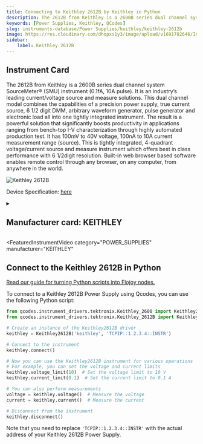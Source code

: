 ```yaml
---
title: Connecting to Keithley 2612B by Keithley in Python
description: The 2612B from Keithley is a 2600B series dual channel system SourceMeter® (SMU) instrument (0.1fA, 10A pulse). It is an industry’s leading current/voltage source and measure solutions. This dual channel model combines the capabilities of a precision power supply, true current source, 6 1/2 digit DMM, arbitrary waveform generator, pulse generator and electronic load all into one tightly integrated instrument. The result is a powerful solution that significantly boosts productivity in applications ranging from bench-top I-V characterization through highly automated production test. It has 100mV to 40V voltage, 100nA to 10A current measurement range (source). This is tightly integrated, 4-quadrant voltage/current source and measure instrument which offers best in class performance with 6 1/2digit resolution. Built-in web browser based software enables remote control through any browser, on any computer, from anywhere in the world.
keywords: [Power Supplies, Keithley, QCodes] 
slug: instruments-database/Power Supplies/keithley/keithley-2612b 
image: https://res.cloudinary.com/dhopxs1y3/image/upload/v1691782646/Instruments/Power%20Supplies/Keithley-2612B/Keithley-2612B.webp
sidebar:
    label: Keithley 2612B 
---
```



## Instrument Card

The 2612B from Keithley is a 2600B series dual channel system SourceMeter® (SMU) instrument (0.1fA, 10A pulse). It is an industry’s leading current/voltage source and measure solutions. This dual channel model combines the capabilities of a precision power supply, true current source, 6 1/2 digit DMM, arbitrary waveform generator, pulse generator and electronic load all into one tightly integrated instrument. The result is a powerful solution that significantly boosts productivity in applications ranging from bench-top I-V characterization through highly automated production test. It has 100mV to 40V voltage, 100nA to 10A current measurement range (source). This is tightly integrated, 4-quadrant voltage/current source and measure instrument which offers best in class performance with 6 1/2digit resolution. Built-in web browser based software enables remote control through any browser, on any computer, from anywhere in the world.

![Keithley 2612B](https://res.cloudinary.com/dhopxs1y3/image/upload/v1691782646/Instruments/Power%20Supplies/Keithley-2612B/Keithley-2612B.webp)

Device Specification: [here](https://www.testequipmenthq.com/datasheets/KEITHLEY-2612B-Datasheet.pdf)

<details style={{ marginTop: "15px"}}>
<summary><h2 style={{display:'inline'}}>Manufacturer card: KEITHLEY</h2></summary>

![KEITHLEY](https://res.cloudinary.com/dhopxs1y3/image/upload/v1692806202/Instruments/Vendor%20Logos/Keithley.png)

Keithley Instruments is a measurement and instrument company headquartered in Solon, Ohio, that develops, manufactures, markets, and sells data acquisition products, as well as complete systems for high-volume production and assembly testing.

- Headquarters: Cleveland, Ohio, United States
- Yearly Revenue (millions, USD): 110.6
- Vendor Website: [here](https://www.tek.com/en)

</details>


<FeaturedInstrumentVideo
  category="POWER_SUPPLIES"
  manufacturer="KEITHLEY"
></FeaturedInstrumentVideo>

## Connect to the Keithley 2612B in Python

[Read our guide for turning Python scripts into Flojoy nodes.](https://docs.flojoy.ai/contribution/blocks/custom-flojoy-block/)



<Tabs>
<TabItem value="Flojoy" label="Flojoy" className="flojoy-instrument-tabs">

<NodeCardCollection category="POWER_SUPPLIES" manufacturer="Keithley"></NodeCardCollection>

</TabItem>
<TabItem value="QCodes" label="QCodes">

To connect to a Keithley 2612B Power Supply using Qcodes, you can use the following Python script:

```python
from qcodes.instrument_drivers.tektronix.Keithley_2600 import Keithley2600
from qcodes.instrument_drivers.tektronix.Keithley_2612B import Keithley2612B

# Create an instance of the Keithley2612B driver
keithley = Keithley2612B('keithley', 'TCPIP::1.2.3.4::INSTR')

# Connect to the instrument
keithley.connect()

# Now you can use the Keithley2612B instrument for various operations
# For example, you can set the voltage and current limits
keithley.voltage_limit(10)  # Set the voltage limit to 10 V
keithley.current_limit(0.1)  # Set the current limit to 0.1 A

# You can also perform measurements
voltage = keithley.voltage()  # Measure the voltage
current = keithley.current()  # Measure the current

# Disconnect from the instrument
keithley.disconnect()
```

Note that you need to replace `'TCPIP::1.2.3.4::INSTR'` with the actual address of your Keithley 2612B Power Supply.

</TabItem>
</Tabs>